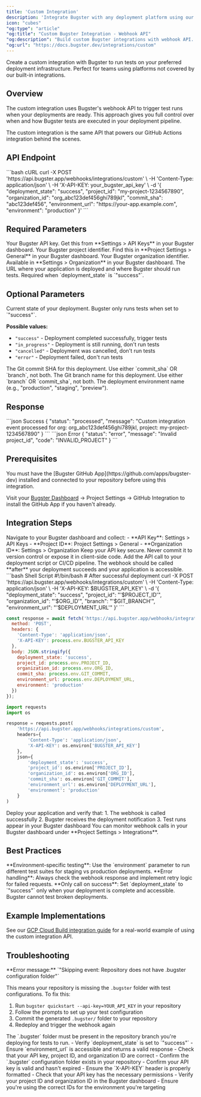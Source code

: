 ```yaml
---
title: 'Custom Integration'
description: 'Integrate Bugster with any deployment platform using our webhook API'
icon: "cubes"
"og:type": "article"
"og:title": "Custom Bugster Integration - Webhook API"
"og:description": "Build custom Bugster integrations with webhook API. Trigger tests from any deployment platform with full control over environments and execution timing."
"og:url": "https://docs.bugster.dev/integrations/custom"
---
```


Create a custom integration with Bugster to run tests on your preferred deployment infrastructure. Perfect for teams using platforms not covered by our built-in integrations.

## Overview

The custom integration uses Bugster's webhook API to trigger test runs when your deployments are ready. This approach gives you full control over when and how Bugster tests are executed in your deployment pipeline.

<Tip>
The custom integration is the same API that powers our GitHub Actions integration behind the scenes.
</Tip>

## API Endpoint

<RequestExample>
```bash cURL
curl -X POST 'https://api.bugster.app/webhooks/integrations/custom' \
  -H 'Content-Type: application/json' \
  -H 'X-API-KEY: your_bugster_api_key' \
  -d '{
    "deployment_state": "success",
    "project_id": "my-project-1234567890",
    "organization_id": "org_abc123def456ghi789jkl",
    "commit_sha": "abc123def456",
    "environment_url": "https://your-app.example.com",
    "environment": "production"
  }'
```
</RequestExample>

## Required Parameters

<ParamField header="X-API-KEY" type="string" required>
Your Bugster API key. Get this from **Settings > API Keys** in your Bugster dashboard.
</ParamField>

<ParamField body="project_id" type="string" required>
Your Bugster project identifier. Find this in **Project Settings > General** in your Bugster dashboard.
</ParamField>

<ParamField body="organization_id" type="string" required>
Your Bugster organization identifier. Available in **Settings > Organization** in your Bugster dashboard.
</ParamField>

<ParamField body="environment_url" type="string" required>
The URL where your application is deployed and where Bugster should run tests. Required when `deployment_state` is `"success"`.
</ParamField>

## Optional Parameters

<ParamField body="deployment_state" type="string" default="success">
Current state of your deployment. Bugster only runs tests when set to `"success"`.

**Possible values:**
- `"success"` - Deployment completed successfully, trigger tests
- `"in_progress"` - Deployment is still running, don't run tests
- `"cancelled"` - Deployment was cancelled, don't run tests  
- `"error"` - Deployment failed, don't run tests
</ParamField>

<ParamField body="commit_sha" type="string">
The Git commit SHA for this deployment. Use either `commit_sha` OR `branch`, not both.
</ParamField>

<ParamField body="branch" type="string">
The Git branch name for this deployment. Use either `branch` OR `commit_sha`, not both.
</ParamField>

<ParamField body="environment" type="string" default="production">
The deployment environment name (e.g., "production", "staging", "preview").
</ParamField>

## Response

<ResponseExample>
```json Success
{
  "status": "processed",
  "message": "Custom integration event processed for org: org_abc123def456ghi789jkl, project: my-project-1234567890"
}
```
</ResponseExample>

<ResponseExample>
```json Error
{
  "status": "error",
  "message": "Invalid project_id",
  "code": "INVALID_PROJECT"
}
```
</ResponseExample>

## Prerequisites

<Warning>
You must have the [Bugster GitHub App](https://github.com/apps/bugster-dev) installed and connected to your repository before using this integration.
</Warning>

Visit your [Bugster Dashboard](https://app.bugster.dev) → Project Settings → GitHub Integration to install the GitHub App if you haven't already.

## Integration Steps

<Steps>
<Step title="Get your credentials">
Navigate to your Bugster dashboard and collect:
- **API Key**: Settings > API Keys
- **Project ID**: Project Settings > General  
- **Organization ID**: Settings > Organization

<Warning>
Keep your API key secure. Never commit it to version control or expose it in client-side code.
</Warning>
</Step>

<Step title="Add webhook to your deployment pipeline">
Add the API call to your deployment script or CI/CD pipeline. The webhook should be called **after** your deployment succeeds and your application is accessible.

<CodeGroup>
```bash Shell Script
#!/bin/bash
# After successful deployment
curl -X POST 'https://api.bugster.app/webhooks/integrations/custom' \
  -H 'Content-Type: application/json' \
  -H 'X-API-KEY: $BUGSTER_API_KEY' \
  -d '{
    "deployment_state": "success",
    "project_id": "'$PROJECT_ID'",
    "organization_id": "'$ORG_ID'",
    "branch": "'$GIT_BRANCH'",
    "environment_url": "'$DEPLOYMENT_URL'"
  }'
```

```javascript Node.js
const response = await fetch('https://api.bugster.app/webhooks/integrations/custom', {
  method: 'POST',
  headers: {
    'Content-Type': 'application/json',
    'X-API-KEY': process.env.BUGSTER_API_KEY
  },
  body: JSON.stringify({
    deployment_state: 'success',
    project_id: process.env.PROJECT_ID,
    organization_id: process.env.ORG_ID,
    commit_sha: process.env.GIT_COMMIT,
    environment_url: process.env.DEPLOYMENT_URL,
    environment: 'production'
  })
});
```

```python Python
import requests
import os

response = requests.post(
    'https://api.bugster.app/webhooks/integrations/custom',
    headers={
        'Content-Type': 'application/json',
        'X-API-KEY': os.environ['BUGSTER_API_KEY']
    },
    json={
        'deployment_state': 'success',
        'project_id': os.environ['PROJECT_ID'],
        'organization_id': os.environ['ORG_ID'],
        'commit_sha': os.environ['GIT_COMMIT'],
        'environment_url': os.environ['DEPLOYMENT_URL'],
        'environment': 'production'
    }
)
```
</CodeGroup>
</Step>

<Step title="Test the integration">
Deploy your application and verify that:
1. The webhook is called successfully
2. Bugster receives the deployment notification
3. Test runs appear in your Bugster dashboard

<Check>
You can monitor webhook calls in your Bugster dashboard under **Project Settings > Integrations**.
</Check>
</Step>
</Steps>

## Best Practices

<Tip>
**Environment-specific testing**: Use the `environment` parameter to run different test suites for staging vs production deployments.
</Tip>

<Tip>
**Error handling**: Always check the webhook response and implement retry logic for failed requests.
</Tip>

<Warning>
**Only call on success**: Set `deployment_state` to `"success"` only when your deployment is complete and accessible. Bugster cannot test broken deployments.
</Warning>

## Example Implementations

See our [GCP Cloud Build integration guide](/integrations/cloud-build) for a real-world example of using the custom integration API.

## Troubleshooting

<AccordionGroup>
<Accordion title="Repository does not have .bugster configuration folder">
**Error message:** `"Skipping event: Repository does not have .bugster configuration folder"`

This means your repository is missing the `.bugster` folder with test configurations. To fix this:

1. Run `bugster quickstart --api-key=YOUR_API_KEY` in your repository
2. Follow the prompts to set up your test configuration
3. Commit the generated `.bugster/` folder to your repository
4. Redeploy and trigger the webhook again

<Warning>
The `.bugster` folder must be present in the repository branch you're deploying for tests to run.
</Warning>
</Accordion>

<Accordion title="Tests not running after webhook call">
- Verify `deployment_state` is set to `"success"`
- Ensure `environment_url` is accessible and returns a valid response
- Check that your API key, project ID, and organization ID are correct
- Confirm the `.bugster` configuration folder exists in your repository
</Accordion>

<Accordion title="Authentication errors">
- Confirm your API key is valid and hasn't expired
- Ensure the `X-API-KEY` header is properly formatted
- Check that your API key has the necessary permissions
</Accordion>

<Accordion title="Invalid project or organization">
- Verify your project ID and organization ID in the Bugster dashboard
- Ensure you're using the correct IDs for the environment you're targeting
</Accordion>
</AccordionGroup>
